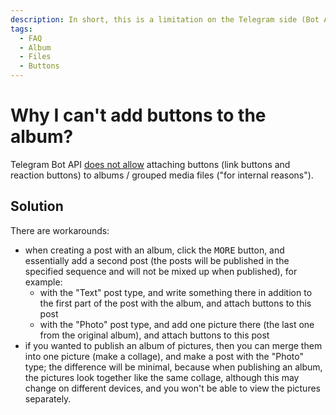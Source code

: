 ```yaml
---
description: In short, this is a limitation on the Telegram side (Bot API)
tags:
  - FAQ
  - Album
  - Files
  - Buttons
---
```


# Why I can't add buttons to the album?

Telegram Bot API [does not allow](https://stackoverflow.com/questions/77346519/telethon-how-send-album-with-button) attaching buttons (link buttons and reaction buttons) to albums / grouped media files ("for internal reasons").

## Solution

There are workarounds:

* when creating a post with an album, click the <kbd>MORE</kbd> button, and essentially add a second post (the posts will be published in the specified sequence and will not be mixed up when published), for example:
  * with the "Text" post type, and write something there in addition to the first part of the post with the album, and attach buttons to this post
  * with the "Photo" post type, and add one picture there (the last one from the original album), and attach buttons to this post
* if you wanted to publish an album of pictures, then you can merge them into one picture (make a collage), and make a post with the "Photo" type; the difference will be minimal, because when publishing an album, the pictures look together like the same collage, although this may change on different devices, and you won't be able to view the pictures separately.
